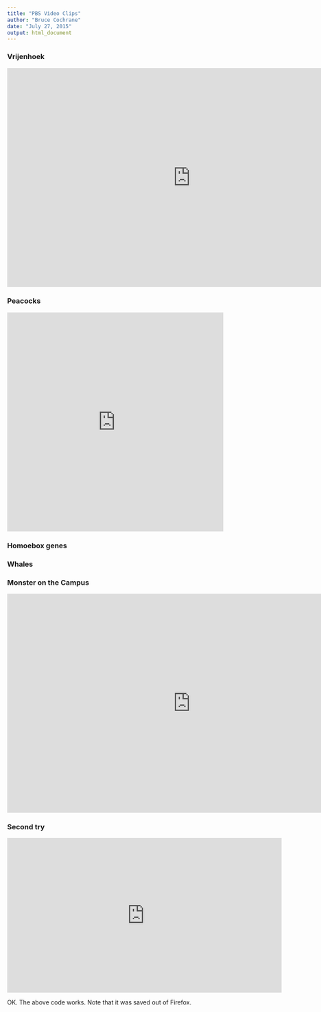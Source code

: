 ```yaml
---
title: "PBS Video Clips"
author: "Bruce Cochrane"
date: "July 27, 2015"
output: html_document
---
```


### Vrijenhoek

<iframe width="854" height="510" src="https://www.youtube.com/embed/miiRmrZX3XM?list=PLkakJP-jjP0pDbAPtkZqQoUMAO5hkOijf&start=480&end=875" frameborder="0" allowfullscreen></iframe>

### Peacocks

<iframe width="100%" height="510" src="https://www.youtube.com/embed/miiRmrZX3XM?list=PLkakJP-jjP0pDbAPtkZqQoUMAO5hkOijf&start=1050&end=1510" frameborder="0" allowfullscreen></iframe>

### Homoebox genes

### Whales

### Monster on the Campus

<iframe width="854" height="510" src="https://www.youtube.com/embed/DCmpMhFTBB8" frameborder="0" allowfullscreen></iframe>

### Second try

<iframe width="640" height="360" src="https://www.youtube.com/embed/DCmpMhFTBB8?feature=player_detailpage&start=3660" frameborder="0" allowfullscreen></iframe>

OK.  The above code works. Note that it was saved out of Firefox.   
